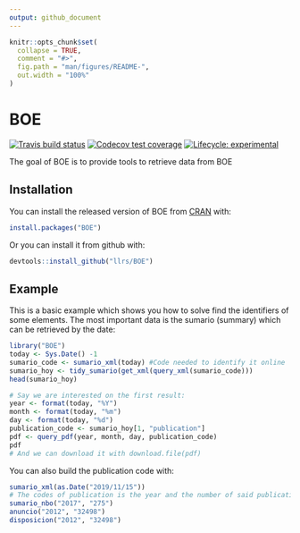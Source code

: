 ```yaml
---
output: github_document
---
```


<!-- README.md is generated from README.Rmd. Please edit that file -->

```r
knitr::opts_chunk$set(
  collapse = TRUE,
  comment = "#>",
  fig.path = "man/figures/README-",
  out.width = "100%"
)
```

# BOE

<!-- badges: start -->
[![Travis build status](https://travis-ci.org/llrs/BOE.svg?branch=master)](https://travis-ci.org/llrs/BOE)
[![Codecov test coverage](https://codecov.io/gh/llrs/BOE/branch/master/graph/badge.svg)](https://codecov.io/gh/llrs/BOE?branch=master)
[![Lifecycle: experimental](https://img.shields.io/badge/lifecycle-experimental-orange.svg)](https://www.tidyverse.org/lifecycle/#experimental)
<!-- badges: end -->

The goal of BOE is to provide tools to retrieve data from BOE

## Installation

You can install the released version of BOE from [CRAN](https://CRAN.R-project.org) with:

``` r
install.packages("BOE")
```

Or you can install it from github with:

``` r
devtools::install_github("llrs/BOE")
```

## Example

This is a basic example which shows you how to solve find the identifiers of some elements.
The most important data is the sumario (summary) which can be retrieved by the date:

```r
library("BOE")
today <- Sys.Date() -1
sumario_code <- sumario_xml(today) #Code needed to identify it online
sumario_hoy <- tidy_sumario(get_xml(query_xml(sumario_code)))
head(sumario_hoy)

# Say we are interested on the first result:
year <- format(today, "%Y")
month <- format(today, "%m")
day <- format(today, "%d")
publication_code <- sumario_hoy[1, "publication"]
pdf <- query_pdf(year, month, day, publication_code)
pdf
# And we can download it with download.file(pdf)
```

You can also build the publication code with:
```r
sumario_xml(as.Date("2019/11/15"))
# The codes of publication is the year and the number of said publication
sumario_nbo("2017", "275") 
anuncio("2012", "32498") 
disposicion("2012", "32498")
```

